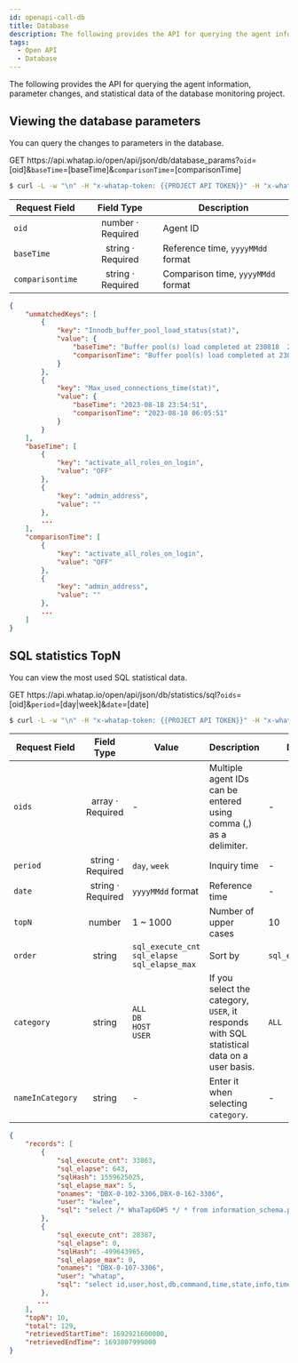 ```yaml
---
id: openapi-call-db
title: Database
description: The following provides the API for querying the agent information, parameter changes, and statistical data of the database monitoring project.
tags:
  - Open API
  - Database
---
```


The following provides the API for querying the agent information, parameter changes, and statistical data of the database monitoring project.

## Viewing the database parameters

You can query the changes to parameters in the database.

<p><span class='apitype'>GET</span> https://api.whatap.io/open/api/json/db/database_params?<code>oid</code>=[oid]&<code>baseTime</code>=[baseTime]&<code>comparisonTime</code>=[comparisonTime]</p>

```bash title='request'
$ curl -L -w "\n" -H "x-whatap-token: {{PROJECT API TOKEN}}" -H "x-whatap-pcode: {{projectCode}}" "https://api.whatap.io/open/api/json/db/database_params?oid=376886006&baseTime=20230822&comparisonTime=20230810"
```

| Request Field    |                          Field Type                                     | Description                        |
| ---------------- | :---------------------------------------------------------------------: | ---------------------------------- |
| `oid`            | <span class='api'>number</span> · <span class='require'>Required</span> | Agent ID                           |
| `baseTime`       | <span class='api'>string</span> · <span class='require'>Required</span> | Reference time, `yyyyMMdd` format  |
| `comparisontime` | <span class='api'>string</span> · <span class='require'>Required</span> | Comparison time, `yyyyMMdd` format |

```json title='response'
{
    "unmatchedKeys": [
        {
            "key": "Innodb_buffer_pool_load_status(stat)",
            "value": {
                "baseTime": "Buffer pool(s) load completed at 230818  2:54:51",
                "comparisonTime": "Buffer pool(s) load completed at 230810  6:05:50"
            }
        },
        {
            "key": "Max_used_connections_time(stat)",
            "value": {
                "baseTime": "2023-08-18 23:54:51",
                "comparisonTime": "2023-08-10 06:05:51"
            }
        }
    ],
    "baseTime": [
        {
            "key": "activate_all_roles_on_login",
            "value": "OFF"
        },
        {
            "key": "admin_address",
            "value": ""
        },
        ...
    ],
    "comparisonTime": [
        {
            "key": "activate_all_roles_on_login",
            "value": "OFF"
        },
        {
            "key": "admin_address",
            "value": ""
        },
        ...
    ]
}
```

## SQL statistics TopN

You can view the most used SQL statistical data.

<p><span class='apitype'>GET</span> https://api.whatap.io/open/api/json/db/statistics/sql?<code>oids</code>=[oid]&<code>period</code>=[day|week]&<code>date</code>=[date]</p>

```bash title='request'
$ curl -L -w "\n" -H "x-whatap-token: {{PROJECT API TOKEN}}" -H "x-whatap-pcode: {{projectCode}}" "https://api.whatap.io/open/api/json/db/statistics/sql?oids=757639646,-1162364681,506793303&period=day&date=20230825"
```

| Request Field    |                                Field Type                                | Value                                                   | Description                                                                                | Defalut           |
| ---------------- | :----------------------------------------------------------------------: | ------------------------------------------------------- | ------------------------------------------------------------------------------------------ | ----------------- |
| `oids`           |  <span class='api'>array</span> · <span class='require'>Required</span>  | -                                                       | Multiple agent IDs can be entered using comma (,) as a delimiter.       | -                 |
| `period`         |  <span class='api'>string</span> · <span class='require'>Required</span> | `day`, `week`                                           | Inquiry time                                                                               | -                 |
| `date`           | <span class='type'>string</span> · <span class='require'>Required</span> | `yyyyMMdd` format                                       | Reference time                                                                             | -                 |
| `topN`           |                     <span class='type'>number</span>                     | 1 ~ 1000                                                | Number of upper cases                                                                      | 10                |
| `order`          |                     <span class='type'>string</span>                     | `sql_execute_cnt`<br/>`sql_elapse`<br/>`sql_elapse_max` | Sort by                                                                                    | `sql_execute_cnt` |
| `category`       |                     <span class='type'>string</span>                     | `ALL`<br/>`DB`<br/>`HOST`<br/>`USER`                    | If you select the category, `USER`, it responds with SQL statistical data on a user basis. | `ALL`             |
| `nameInCategory` |                     <span class='type'>string</span>                     | -                                                       | Enter it when selecting `category`.                                                        | -                 |

```json title='response'
{
    "records": [
        {
            "sql_execute_cnt": 33863,
            "sql_elapse": 643,
            "sqlHash": 1559625025,
            "sql_elapse_max": 5,
            "onames": "DBX-0-102-3306,DBX-0-162-3306",
            "user": "kwlee",
            "sql": "select /* WhaTap6D#5 */ * from information_schema.processlist\nwhere command<>'#'"
        },
        {
            "sql_execute_cnt": 28387,
            "sql_elapse": 0,
            "sqlHash": -499643965,
            "sql_elapse_max": 0,
            "onames": "DBX-0-107-3306",
            "user": "whatap",
            "sql": "select id,user,host,db,command,time,state,info,time_ms,stage,max_stage,progress,\nmemory_used,max_memory_used,examined_rows,query_id,tid\nfrom information_schema.processlist\nwhere command<>'#' and command<>'#'"
        },
       ...
    ],
    "topN": 10,
    "total": 129,
    "retrievedStartTime": 1692921600000,
    "retrievedEndTime": 1693007999000
}
```

